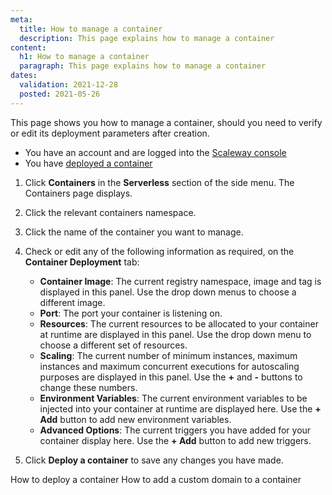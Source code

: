 ```yaml
---
meta:
  title: How to manage a container
  description: This page explains how to manage a container
content:
  h1: How to manage a container
  paragraph: This page explains how to manage a container
dates:
  validation: 2021-12-28
  posted: 2021-05-26
---
```


This page shows you how to manage a container, should you need to verify or edit its deployment parameters after creation.

<Message type="requirement">

  - You have an account and are logged into the [Scaleway console](https://console.scaleway.com)
  - You have [deployed a container](/compute/containers/how-to/deploy-a-container/)

</Message>

1. Click **Containers** in the **Serverless** section of the side menu. The Containers page displays.

2. Click the relevant containers namespace. 

3. Click the name of the container you want to manage.

  <Lightbox src="scaleway-manage-container.png" alt="" />

4. Check or edit any of the following information as required, on the **Container Deployment** tab:
    - **Container Image**: The current registry namespace, image and tag is displayed in this panel. Use the drop down menus to choose a different image.
    - **Port**: The port your container is listening on.
    - **Resources**: The current resources to be allocated to your container at runtime are displayed in this panel. Use the drop down menu to choose a different set of resources.
    - **Scaling**: The current number of minimum instances, maximum instances and maximum concurrent executions for autoscaling purposes are displayed in this panel. Use the **+** and **-** buttons to change these numbers.
    - **Environment Variables**: The current environment variables to be injected into your container at runtime are displayed here.  Use the **+ Add** button to add new environment variables.
    - **Advanced Options**: The current triggers you have added for your container display here. Use the **+ Add** button to add new triggers.

5. Click **Deploy a container** to save any changes you have made.

<Navigation title="See Also">
  <PreviousButton to="/compute/containers/how-to/deploy-a-container/">How to deploy a container</PreviousButton>
  <NextButton to="/compute/containers/how-to/add-a-custom-domain-to-a-container/">How to add a custom domain to a container</NextButton>
</Navigation>
